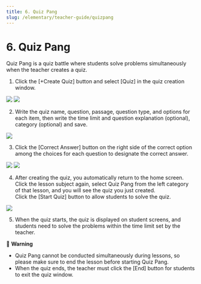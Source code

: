 ```yaml
---
title: 6. Quiz Pang
slug: /elementary/teacher-guide/quizpang
---
```



# 6. Quiz Pang

Quiz Pang is a quiz battle where students solve problems simultaneously when the teacher creates a quiz.

1. Click the [+Create Quiz] button and select [Quiz] in the quiz creation window.

<Image src="/img/kr/elementary/teacher/06-01.jpg" size="lg" />
<Image src="/img/kr/elementary/teacher/06-02.jpg" size="lg" />

2. Write the quiz name, question, passage, question type, and options for each item, then write the time limit and question explanation (optional), category (optional) and save.

<Image src="/img/kr/elementary/teacher/06-03.jpg" size="lg" />

3. Click the [Correct Answer] button on the right side of the correct option among the choices for each question to designate the correct answer.

<Image src="/img/kr/elementary/teacher/06-04.jpg" size="lg" />
<Image src="/img/kr/elementary/teacher/06-05.jpg" size="lg" />

4. After creating the quiz, you automatically return to the home screen. Click the lesson subject again, select Quiz Pang from the left category of that lesson, and you will see the quiz you just created.\
   Click the [Start Quiz] button to allow students to solve the quiz.

<Image src="/img/kr/elementary/teacher/06-06.jpg" size="lg" />

5. When the quiz starts, the quiz is displayed on student screens, and students need to solve the problems within the time limit set by the teacher.

🚨 **Warning**

- Quiz Pang cannot be conducted simultaneously during lessons, so please make sure to end the lesson before starting Quiz Pang.
- When the quiz ends, the teacher must click the [End] button for students to exit the quiz window.
